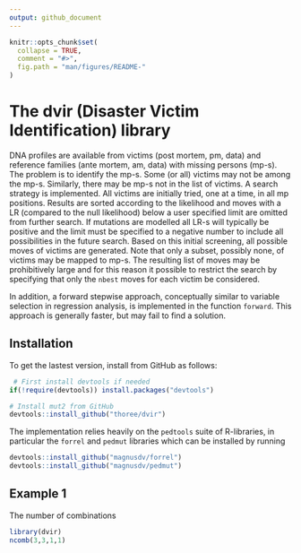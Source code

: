 ```yaml
---
output: github_document
---
```


<!-- README.md is generated from README.Rmd. Please edit that file -->

```r
knitr::opts_chunk$set(
  collapse = TRUE,
  comment = "#>",
  fig.path = "man/figures/README-"
)
```


# The dvir (Disaster Victim Identification) library

DNA profiles are available from victims (post mortem, pm, data) and 
reference families (ante mortem, am, data) with missing persons (mp-s). The problem 
is to identify the mp-s. Some (or all) victims may not be 
among the mp-s. Similarly, there may be mp-s not in the list of victims.
A search strategy
is implemented. All victims are initially tried, one at a time, in all mp positions.
Results are sorted according to the likelihood and moves with a LR (compared to the null
likelihood) below a user specified limit are omitted from further search. If mutations are 
modelled all LR-s will typically be positive and the limit must be specified to a negative number
to include all possibilities in the future search. Based on this initial screening, all possible moves
of victims are generated. Note that only a subset, possibly none, of victims may be mapped to mp-s.
The resulting list of moves may be prohibitively large and for this reason it possible to restrict the search by
specifying that only the `nbest` moves for each victim be considered.

In addition, a forward stepwise approach, conceptually similar to variable selection in regression analysis, is implemented in the function `forward`. This approach is generally faster, but may fail to find a solution.

## Installation

To get the lastest version, install from GitHub as follows:

```r
 # First install devtools if needed
if(!require(devtools)) install.packages("devtools")

# Install mut2 from GitHub
devtools::install_github("thoree/dvir")
```
The implementation relies heavily on 
the `pedtools` suite of R-libraries, in particular the `forrel` and `pedmut`
libraries
which can be installed by running

```r
devtools::install_github("magnusdv/forrel")
devtools::install_github("magnusdv/pedmut")
```
                        

## Example 1

The number of combinations

```r
library(dvir)
ncomb(3,3,1,1)
```

